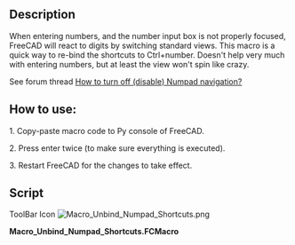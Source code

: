 <languages/>
<translate>

<!--T:1-->
{{Macro
|Name=Macro Unbind Numpad Shortcuts
|Icon=Macro_Unbind_Numpad_Shortcuts.png
|Description=When entering numbers, and the number input box is not properly focused, FreeCAD will react to digits by switching standard views. This macro is a quick way to re-bind the shortcuts to Ctrl+number. Doesn't help very much with entering numbers, but at least the view won't spin like crazy.
|Author=DeepSOIC
|Version=2.0
|Date=2022-04-13
|FCVersion=0.20
|Download=[https://wiki.freecad.org/images/1/1e/Macro_Unbind_Numpad_Shortcuts.png ToolBar Icon]
}}

==Description== <!--T:9-->

<!--T:2-->
When entering numbers, and the number input box is not properly focused, FreeCAD will react to digits by switching standard views. This macro is a quick way to re-bind the shortcuts to Ctrl+number. Doesn't help very much with entering numbers, but at least the view won't spin like crazy.

<!--T:3-->
See forum thread [https://forum.freecad.org/viewtopic.php?f=3&t=26667 How to turn off (disable) Numpad navigation?]

==How to use:== <!--T:4-->

<!--T:5-->
1. Copy-paste macro code to Py console of FreeCAD.

<!--T:6-->
2. Press enter twice (to make sure everything is executed).

<!--T:7-->
3. Restart FreeCAD for the changes to take effect.

==Script== <!--T:8-->

<!--T:10-->
ToolBar Icon [[Image:Macro_Unbind_Numpad_Shortcuts.png]]

</translate>
'''Macro_Unbind_Numpad_Shortcuts.FCMacro'''

{{MacroCode|code=
preset = [
    ("Std_ViewIsometric"   , "Ctrl+0"),
    ("Std_ViewFront" , "Ctrl+1"),
    ("Std_ViewTop"   , "Ctrl+2"),
    ("Std_ViewRight" , "Ctrl+3"),
    ("Std_ViewRear"  , "Ctrl+4"),
    ("Std_ViewBottom", "Ctrl+5"),
    ("Std_ViewLeft"  , "Ctrl+6"),
]
for (cmd, shortcut) in preset:
    App.ParamGet("User parameter:BaseApp/Preferences/Shortcut").SetString(cmd, shortcut)
}}